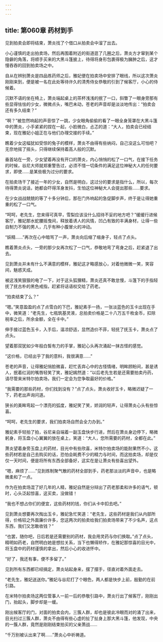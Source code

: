 ```yaml
---
---
---
```

title: 第060章 药材到手
---



见到拍卖会即将结束，萧炎找了个借口从拍卖会中溜了出去。

小心谨慎的走出拍卖场，然后再围着附近的街道逛了几圈之后，萧炎方才窜到某个隐僻的角落，将顺手买来的大黑斗篷披上，待得将身形包裹得极为臃肿之后，这才慢吞吞的回到拍卖场之中。

自从在辨别萧炎是四品炼药师之后，雅妃便在拍卖场中安排了眼线，所以这次萧炎刚刚来到，便是被一名在此处等待许久的清秀侍女恭敬的引到了候客厅，小心的侍候着。

沉默不语的坐在椅上，萧炎端起桌上的茶杯浅浅的抿了一口，斜瞥了一眼身旁那有些显得怯怯的少女，微微点头，嘴巴未动，苍老的声音却是淡淡地传出：“拍卖会还有多久结束？”

“啊？”被忽然响起的声音惊了一跳，少女眼角偷偷的看了一眼全身笼罩在大黑斗篷中的萧炎，小手紧紧的捏在一起，小脸微白，忐忑的道：“大人，拍卖会已经结束，现在雅妃小姐正在与他们办理交接的手续。”

瞧着少女这幅犹如受惊的兔子的模样，萧炎不由得有些纳闷，自己没这么可怕吧？无奈地摇了摇头，只得继续保持着高人般的沉默。

垂首站在一旁，少女望着再没有开口的萧炎，内心悄悄的松了一口气，在接下任务的时候，谷尼大师就郑重警告过，必须不惜一切条件的满足这位神秘大人的任何要求，即使……是某些极为过分的要求。

在拍卖场干了接近一年的少女，自然是明白，这过分的要求是指什么，所以，每次待得萧炎说话，她都会吓得浑身发抖，生怕这位神秘大人会提出那些……要求。

在少女战战兢兢的等了十多分钟后，那在门外响起的急促脚步声，终于是让得她重重的松了一口气。

“呵呵，老先生，您来得可真早，雪梨应该没什么招待不妥的地方吧？”缓缓行进候客厅，雅妃那水蛇腰摇曳间，释放着诱人的风情，凹凸有致的丰满身材，让得一些自制力不强的男人，几乎有种小腹冒火的冲动。

“妖精……”再次在心中暗骂了一声，萧炎向后缩了缩身子，轻点了点头。

瞧着萧炎点头，一旁的那少女再次松了一口气，恭敬地弯了弯身之后，赶紧退了出去。

见到萧炎并未有什么不满意的模样，雅妃这才略感放心，对着他微微一笑，笑容间，魅惑天成。

被这浅笑狠狠的电了一下，对于这头狐狸精，萧炎还真不敢怠慢，斗篷下的手指轻抚了抚古朴的黑色戒指，赶紧将话语权交给了药老。

“拍卖结束了么？”

“嗯。”笑意盈盈的点了点雪白的下巴，雅妃素手一扬，一张淡蓝色的玉卡出现在手中，微笑道：“老先生，七瓶筑基灵液，总拍卖价格是二十八万五千枚金币，扣除税率之后，所余金额，全在卡中。”

伸手接过蓝色玉卡，入手后，温凉舒适，显然造价不菲，轻抚了抚玉卡，萧炎点了点头。

望着那双犹如少年般白皙有力的手掌，雅妃心头再次涌起一抹古怪的感觉。

“这价格，已经出乎了我的意料，我很满意……”

苍老的声音，让得雅妃俏脸微喜，赶忙丢弃心中的古怪情绪，明眸顾盼间，甚是诱人，抿着红润的嘴唇轻笑了笑，雅妃嫣然道：“以后老先生若是还需要拍卖丹药，请尽管来米特尔拍卖场，我们一定会为您争取最好的价格。”

“我需要的那些药材，你们找到没有？”点了点头，萧炎收好玉卡，略微迟疑了一下，药老出声询问道。

狭长的美眸弯起一个漂亮的弧度，雅妃笑了笑，娇润的轻声，让得萧炎心头有些惊喜。

“呵呵，老先生的要求，我们拍卖场自然会全力办到。”

雅妃素手轻拍了拍，谷尼亲自端着一副玉盘快步行进，然后在萧炎身边停下，略微躬身，将玉盘小心翼翼的放在桌上，笑道：“大人，您所需要的药材，全都在此。”

萧炎望着身旁玉盘上的药材，目光中有些欣喜，米特尔拍卖场的能耐果然不小，这些药材若是自己去购买的话，恐怕会耗费不少的精力与时间，而这拍卖场，却是仅仅一天时间，便是将所有东西全部备好，这实在是让萧炎有些喜出望外。

“嗯，麻烦了……”见到炼制聚气散的药材全部到手，药老那淡淡的声音中，也是略微柔和了一点。

作为在拍卖场混了好几年的人精，雅妃自然是分辩出了药老那柔和许多的语气，顿时，心头泛起惊喜，这买卖，没做错！

“我也不想占你们的便宜，这些药材的钱，你们从卡中扣去吧。”

见到萧炎想要再次掏出玉卡，雅妃急忙笑道：“老先生，这些药材是我们从内部所得，价格较之外面廉价许多，您这两次的拍卖给我们拍卖场带来了不少名声，这点东西，我们又怎敢收钱？”

“也罢，随你吧，日后若是还需要别的药材，我会用灵药与你们换取。”点了点头，精明如药老，自然明白她是想拉关系，当下也懒得矫作，在雅妃那惊喜的目光中，将玉盘中的药材谨慎的拿出，然后小心的收进怀中。

“好了，我还有事，便不多留了。”

见到所有东西都已经搞定，萧炎站起身来，摆了摆手，径直对着外面走去。

“老先生，雅妃送送你。”雅妃与谷尼打了个眼色，两人都是快步上前，殷勤的在前引路。

在米特尔拍卖场这两位管事人一前一后的恭敬引路中，萧炎行出了候客厅，刚刚出门，抬起头，脚步却是一缓。

刚出候客厅的门，对面的拍卖会内，三簇人群，却也是彼此冷眼而对的涌了出来，目光扫过三簇人群，萧炎不由得有些心虚的扯了扯身上那大黑斗篷，他发现，中央的一簇人群，竟然是刚刚结束拍买的父亲萧战……

“千万别被认出来了啊……”萧炎心中祈祷道。